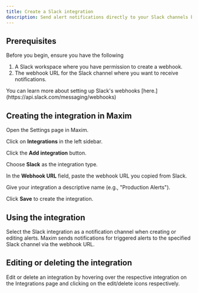 ```yaml
---
title: Create a Slack integration
description: Send alert notifications directly to your Slack channels by creating a Slack integration in Maxim.
---
```


## Prerequisites

Before you begin, ensure you have the following

1. A Slack workspace where you have permission to create a webhook.
2. The webhook URL for the Slack channel where you want to receive notifications.

<Callout type="info">
You can learn more about setting up Slack's webhooks [here.](https://api.slack.com/messaging/webhooks)
</Callout>

## Creating the integration in Maxim

<Steps>
<Step>

Open the Settings page in Maxim.

</Step>
<Step>

Click on **Integrations** in the left sidebar.

</Step>
<Step>

Click the **Add integration** button.

</Step>
<Step>

Choose **Slack** as the integration type.

</Step>
<Step>

In the **Webhook URL** field, paste the webhook URL you copied from Slack.

</Step>
<Step>

Give your integration a descriptive name (e.g., "Production Alerts").

</Step>
<Step>

Click **Save** to create the integration.

</Step>
</Steps>

<MaximPlayer url="https://drive.google.com/file/d/13M37GXnqLgsTLFzPKm2EB3oIlYgLhz9I/preview" />

## Using the integration

Select the Slack integration as a notification channel when creating or editing alerts. Maxim sends notifications for triggered alerts to the specified Slack channel via the webhook URL.

## Editing or deleting the integration

Edit or delete an integration by hovering over the respective integration on the Integrations page and clicking on the edit/delete icons respectively.